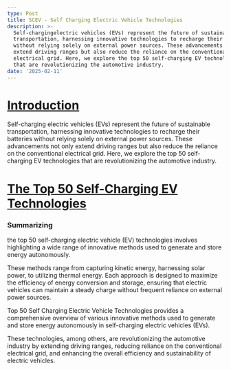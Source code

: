 ```yaml
---
type: Post
title: SCEV - Self Charging Electric Vehicle Technologies
description: >-
  Self-chargingelectric vehicles (EVs) represent the future of sustainable
  transportation, harnessing innovative technologies to recharge their batteries
  without relying solely on external power sources. These advancements not only
  extend driving ranges but also reduce the reliance on the conventional
  electrical grid. Here, we explore the top 50 self-charging EV technologies
  that are revolutionizing the automotive industry.
date: '2025-02-11'
---
```





# [Introduction]()

Self-charging
electric vehicles (EVs) represent the future of sustainable transportation,
harnessing innovative technologies to recharge their batteries without relying
solely on external power sources. These advancements not only extend driving
ranges but also reduce the reliance on the conventional electrical grid. Here,
we explore the top 50 self-charging EV technologies that are revolutionizing
the automotive industry.

# [The Top 50 Self-Charging EV Technologies]()

### Summarizing


the top 50 self-charging electric vehicle (EV) technologies involves
highlighting a wide range of innovative methods used to generate and store
energy autonomously.





These methods range from capturing kinetic
energy, harnessing solar power, to utilizing thermal energy. Each approach is
designed to maximize the efficiency of energy conversion and storage, ensuring
that electric vehicles can maintain a steady charge without frequent reliance
on external power sources.





Top 50 Self Charging Electric Vehicle
Technologies provides a comprehensive overview of various innovative methods
used to generate and store energy autonomously in self-charging electric
vehicles (EVs).





These technologies, among others, are
revolutionizing the automotive industry by extending driving ranges, reducing
reliance on the conventional electrical grid, and enhancing the overall
efficiency and sustainability of electric vehicles.







